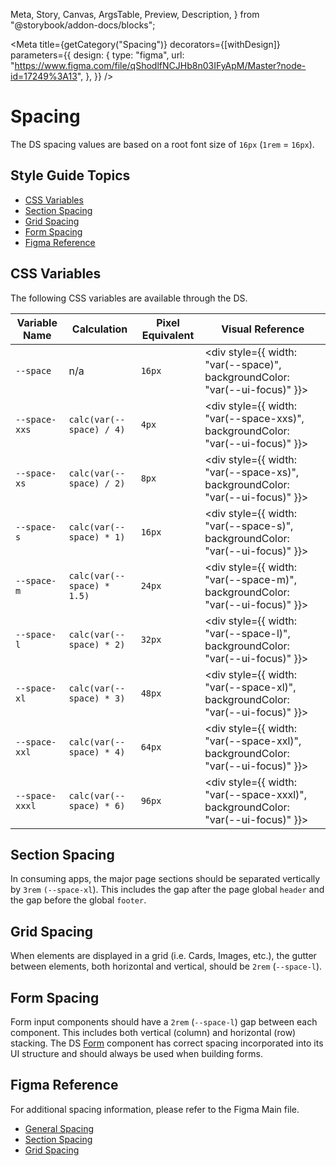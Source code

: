   Meta,
  Story,
  Canvas,
  ArgsTable,
  Preview,
  Description,
} from "@storybook/addon-docs/blocks";


<Meta
  title={getCategory("Spacing")}
  decorators={[withDesign]}
  parameters={{
    design: {
      type: "figma",
      url:
        "https://www.figma.com/file/qShodlfNCJHb8n03IFyApM/Master?node-id=17249%3A13",
    },
  }}
/>

# Spacing

The DS spacing values are based on a root font size of `16px` (`1rem` = `16px`).

## Style Guide Topics

- [CSS Variables](#css-variables)
- [Section Spacing](#section-spacing)
- [Grid Spacing](#grid-spacing)
- [Form Spacing](#form-spacing)
- [Figma Reference](#figma-reference)

## CSS Variables

The following CSS variables are available through the DS.

| Variable Name  | Calculation                | Pixel Equivalent | Visual Reference                                                                             |
| -------------- | -------------------------- | ---------------- | -------------------------------------------------------------------------------------------- |
| `--space`      | n/a                        | `16px`           | <div style={{ width: "var(--space)", backgroundColor: "var(--ui-focus)" }}>&nbsp;</div>      |
| `--space-xxs`  | `calc(var(--space) / 4)`   | `4px`            | <div style={{ width: "var(--space-xxs)", backgroundColor: "var(--ui-focus)" }}>&nbsp;</div>  |
| `--space-xs`   | `calc(var(--space) / 2)`   | `8px`            | <div style={{ width: "var(--space-xs)", backgroundColor: "var(--ui-focus)" }}>&nbsp;</div>   |
| `--space-s`    | `calc(var(--space) * 1)`   | `16px`           | <div style={{ width: "var(--space-s)", backgroundColor: "var(--ui-focus)" }}>&nbsp;</div>    |
| `--space-m`    | `calc(var(--space) * 1.5)` | `24px`           | <div style={{ width: "var(--space-m)", backgroundColor: "var(--ui-focus)" }}>&nbsp;</div>    |
| `--space-l`    | `calc(var(--space) * 2)`   | `32px`           | <div style={{ width: "var(--space-l)", backgroundColor: "var(--ui-focus)" }}>&nbsp;</div>    |
| `--space-xl`   | `calc(var(--space) * 3)`   | `48px`           | <div style={{ width: "var(--space-xl)", backgroundColor: "var(--ui-focus)" }}>&nbsp;</div>   |
| `--space-xxl`  | `calc(var(--space) * 4)`   | `64px`           | <div style={{ width: "var(--space-xxl)", backgroundColor: "var(--ui-focus)" }}>&nbsp;</div>  |
| `--space-xxxl` | `calc(var(--space) * 6)`   | `96px`           | <div style={{ width: "var(--space-xxxl)", backgroundColor: "var(--ui-focus)" }}>&nbsp;</div> |

## Section Spacing

In consuming apps, the major page sections should be separated vertically by `3rem` `(--space-xl`). This includes the gap after the page global `header` and the gap before the global `footer`.

## Grid Spacing

When elements are displayed in a grid (i.e. Cards, Images, etc.), the gutter between elements, both horizontal and vertical, should be `2rem` (`--space-l`).

## Form Spacing

Form input components should have a `2rem` (`--space-l`) gap between each component. This includes both vertical (column) and horizontal (row) stacking. The DS [Form](https://nypl.github.io/nypl-design-system/storybook-static/?path=/story/form-elements-form--form) component has correct spacing incorporated into its UI structure and should always be used when building forms.

## Figma Reference

For additional spacing information, please refer to the Figma Main file.

- [General Spacing](https://www.figma.com/file/qShodlfNCJHb8n03IFyApM/Main?node-id=17249%3A13)
- [Section Spacing](https://www.figma.com/file/qShodlfNCJHb8n03IFyApM/Main?node-id=17185%3A249)
- [Grid Spacing](https://www.figma.com/file/qShodlfNCJHb8n03IFyApM/Main?node-id=17185%3A204)
